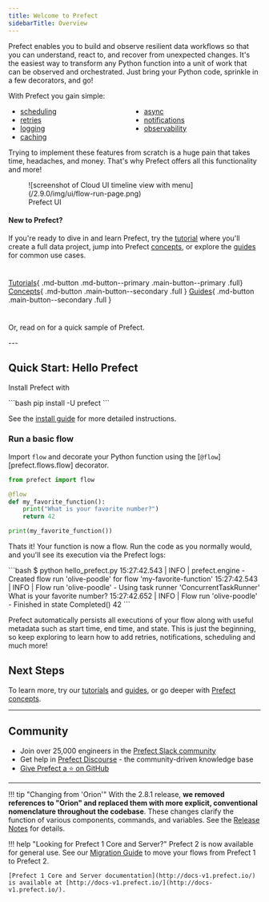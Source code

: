 ```yaml
---
title: Welcome to Prefect
sidebarTitle: Overview
---
```


Prefect enables you to build and observe resilient data workflows so that you can understand, react to, and recover from unexpected changes. It's the easiest way to transform any Python function into a unit of work that can be observed and orchestrated. Just bring your Python code, sprinkle in a few decorators, and go!

With Prefect you gain simple:

<ul class="ul-line-height-compress" style="columns: 2">
    <li> <a href="/concepts/schedules"> scheduling </a> </li>
    <li> <a href="/concepts/tasks/#task-arguments"> retries </a> </li>
    <li> <a href="/concepts/logs/"> logging </a> </li>
    <li> <a href="/concepts/tasks/#caching"> caching</a> </li>
    <li> <a href="/concepts/task-runners/#task-runners"> async</a> </li>
    <li> <a href="/ui/notifications/"> notifications</a> </li>
    <li> <a href="/ui/overview/"> observability</a> </li>
</ul>

Trying to implement these features from scratch is a huge pain that takes time, headaches, and money. That's why Prefect offers all this functionality and more!

<figure markdown>
![screenshot of Cloud UI timeline view with menu](/2.9.0/img/ui/flow-run-page.png)
<figcaption>Prefect UI</figcaption>
</figure>

#### New to Prefect?
If you're ready to dive in and learn Prefect, try the [tutorial](/2.9.0/tutorial/index/) where you'll create a full data project, jump into Prefect [concepts](/2.9.0/concepts/index/), or explore the [guides](guides/index/) for common use cases. <div style="height: 10px"></div>

[Tutorials](/2.9.0/tutorials/)\{ .md-button .md-button--primary .main-button--primary .full}  [Concepts](/2.9.0/concepts)\{ .md-button .main-button--secondary .full }  [Guides](guides)\{ .md-button .main-button--secondary .full }

<div style="height: 10px"></div>
<p>Or, read on for a quick sample of Prefect.</p>
---

## Quick Start: Hello Prefect

Install Prefect with 

<div class="terminal">
```bash
pip install -U prefect
```
</div>

See the [install guide](/2.9.0/getting-started/installation/) for more detailed instructions.

### Run a basic flow

Import `flow` and decorate your Python function using the [`@flow`][prefect.flows.flow] decorator.

```python hl_lines="1 3"
from prefect import flow

@flow
def my_favorite_function():
    print("What is your favorite number?")
    return 42

print(my_favorite_function())
```

Thats it! Your function is now a flow. Run the code as you normally would, and you'll see its execution via the Prefect logs:

<div class="terminal">
```bash
$ python hello_prefect.py
15:27:42.543 | INFO    | prefect.engine - Created flow run 'olive-poodle' for flow 'my-favorite-function'
15:27:42.543 | INFO    | Flow run 'olive-poodle' - Using task runner 'ConcurrentTaskRunner'
What is your favorite number?
15:27:42.652 | INFO    | Flow run 'olive-poodle' - Finished in state Completed()
42
```
</div>

Prefect automatically persists all executions of your flow along with useful metadata such as start time, end time, and state. This is just the beginning, so keep exploring to learn how to add retries, notifications, scheduling and much more!

## Next Steps
To learn more, try our [tutorials](/2.9.0/tutorials) and [guides](/2.9.0/guides), or go deeper with [Prefect concepts](/2.9.0/concepts).

---

## Community

- Join over 25,000 engineers in the [Prefect Slack community](https://prefect.io/slack)
- Get help in [Prefect Discourse](https://discourse.prefect.io/) - the community-driven knowledge base
- [Give Prefect a ⭐️ on GitHub](https://github.com/PrefectHQ/prefect) 

---

!!! tip "Changing from 'Orion'"
    With the 2.8.1 release, **we removed references to "Orion" and replaced them with more explicit, conventional nomenclature throughout the codebase**. These changes clarify the function of various components, commands, and variables. See the [Release Notes](https://github.com/PrefectHQ/prefect/blob/main/RELEASE-NOTES.md#release-281) for details.

!!! help "Looking for Prefect 1 Core and Server?"
    Prefect 2 is now available for general use. See our [Migration Guide](guides/migration-guide/) to move your flows from Prefect 1 to Prefect 2.

    [Prefect 1 Core and Server documentation](http://docs-v1.prefect.io/) is available at [http://docs-v1.prefect.io/](http://docs-v1.prefect.io/).